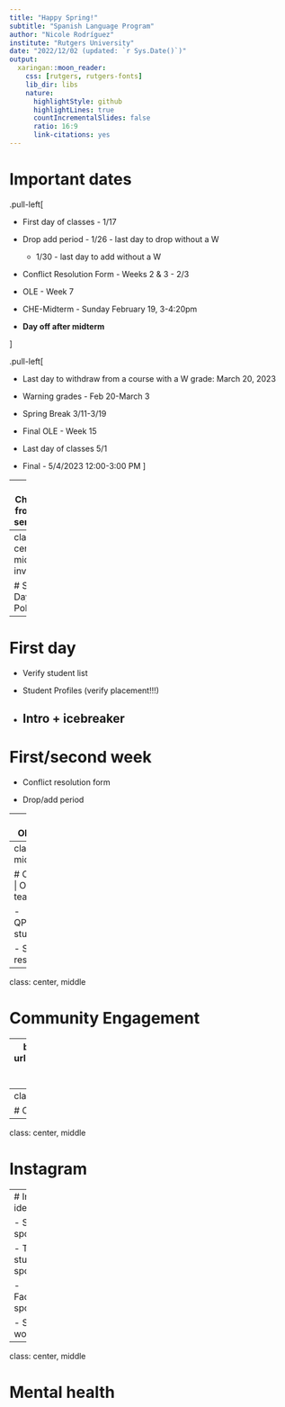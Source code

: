 ```yaml
---
title: "Happy Spring!"
subtitle: "Spanish Language Program"
author: "Nicole Rodríguez"
institute: "Rutgers University"
date: "2022/12/02 (updated: `r Sys.Date()`)"
output:
  xaringan::moon_reader:
    css: [rutgers, rutgers-fonts]
    lib_dir: libs
    nature:
      highlightStyle: github
      highlightLines: true
      countIncrementalSlides: false
      ratio: 16:9
      link-citations: yes
---
```

# Important dates

.pull-left[

- First day of classes - 1/17

- Drop add period - 1/26 - last day to drop without a W

  - 1/30 - last day to add without a W

- Conflict Resolution Form - Weeks 2 & 3 - 2/3

- OLE - Week 7

- CHE-Midterm - Sunday February 19, 3-4:20pm

- **Day off after midterm**

]

.pull-left[

- Last day to withdraw from a course with a W grade: March 20, 2023

- Warning grades - Feb 20-March 3

- Spring Break 3/11-3/19 

- Final OLE - Week 15

- Last day of classes 5/1

- Final - 5/4/2023 12:00-3:00 PM
]


---
# Changes from last semester

B. FINANCES - The Department of Spanish and Portuguese is committed to supporting students in financial need, including helping with technology and textbook requirements. Students do not need to navigate financial challenges alone. If you encounter financial challenges related to this class, please let the instructor know ASAP so that the department can work with you and your instructor to make the necessary arrangements. 


---
class: center, middle, inverse

# Snow Day Policy

---
# First day

- Verify student list

- Student Profiles (verify placement!!!)

- Intro + icebreaker
---

# First/second week

- Conflict resolution form 

- Drop/add period

---
# Observations

- Once a year

- If I didn't observe you last semester, then I'll observe you this semester

- If you want another observation, that's fine too

---
class: center, middle 

# Open science | Open teaching

- QP/Dissertation stuff

- Sharing resources


---
class: center, middle

# Community Engagement 

---
background-image: url("libs/img/rday.png")
background-size: contain


---
class: center, middle

# Other ideas?

---
class: center, middle 

# Instagram

---
# Instagram ideas


- Student spotlight 

- TA/Grad student spotlight

- Faculty/staff spotlight

- Student work 


---
class: center, middle

# Mental health

